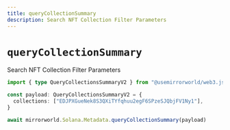```yaml
---
title: queryCollectionSummary
description: Search NFT Collection Filter Parameters
---
```


# `queryCollectionSummary`

Search NFT Collection Filter Parameters

```ts
import { type QueryCollectionsSummaryV2 } from "@usemirrorworld/web3.js"

const payload: QueryCollectionsSummaryV2 = {
  collections: ["EDJPXGueNek8S3QXiTYfqhuu2egF6SPzeSJQbjFV1Ny1"],
}

await mirrorworld.Solana.Metadata.queryCollectionSummary(payload)
```
